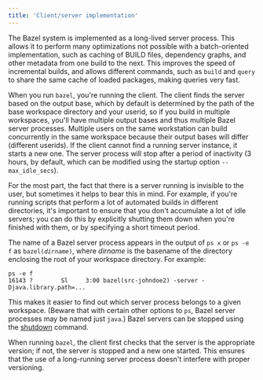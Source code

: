 ```yaml
---
title: 'Client/server implementation'
---
```



The Bazel system is implemented as a long-lived server process. This allows it
to perform many optimizations not possible with a batch-oriented implementation,
such as caching of BUILD files, dependency graphs, and other metadata from one
build to the next. This improves the speed of incremental builds, and allows
different commands, such as `build` and `query` to share the same cache of
loaded packages, making queries very fast.

When you run `bazel`, you're running the client. The client finds the server
based on the output base, which by default is determined by the path of the base
workspace directory and your userid, so if you build in multiple workspaces,
you'll have multiple output bases and thus multiple Bazel server processes.
Multiple users on the same workstation can build concurrently in the same
workspace because their output bases will differ (different userids). If the
client cannot find a running server instance, it starts a new one. The server
process will stop after a period of inactivity (3 hours, by default, which can
be modified using the startup option `--max_idle_secs`).

For the most part, the fact that there is a server running is invisible to the
user, but sometimes it helps to bear this in mind. For example, if you're
running scripts that perform a lot of automated builds in different directories,
it's important to ensure that you don't accumulate a lot of idle servers; you
can do this by explicitly shutting them down when you're finished with them, or
by specifying a short timeout period.

The name of a Bazel server process appears in the output of `ps x` or `ps -e f`
as <code>bazel(<i>dirname</i>)</code>, where _dirname_ is the basename of the
directory enclosing the root of your workspace directory. For example:

```posix-terminal
ps -e f
16143 ?        Sl     3:00 bazel(src-johndoe2) -server -Djava.library.path=...
```

This makes it easier to find out which server process belongs to a given
workspace. (Beware that with certain other options to `ps`, Bazel server
processes may be named just `java`.) Bazel servers can be stopped using the
[shutdown](/versions/6.5.0/docs/user-manual#shutdown) command.

When running `bazel`, the client first checks that the server is the appropriate
version; if not, the server is stopped and a new one started. This ensures that
the use of a long-running server process doesn't interfere with proper
versioning.
